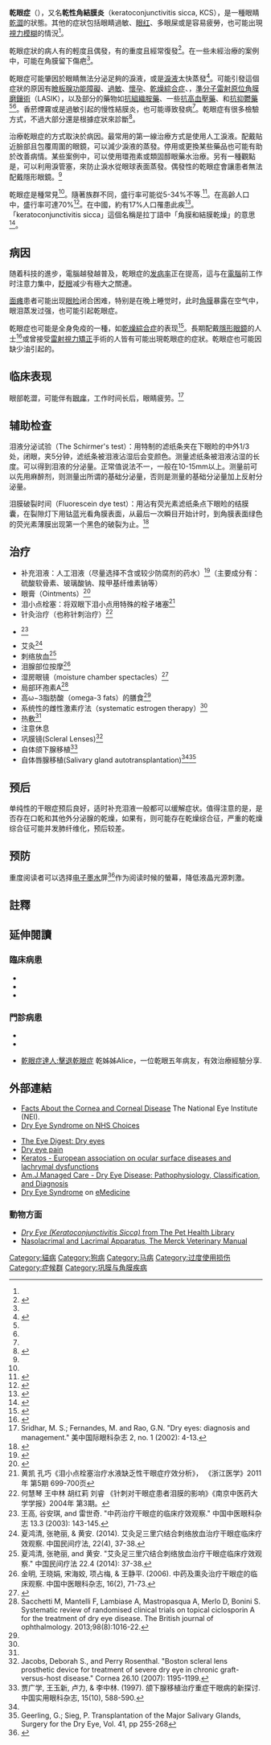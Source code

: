 {{noteTA
|1=zh-hans:干眼; zh-hant:乾眼;
}}
{{medical}}
{{DiseaseDisorder infobox |
  Name           = Keratoconjunctivitis sicca |
  ICD10          = {{ICD10|H|19|3|h|15}}, {{ICD10|M|35|0|m|30}} |
  ICD9           = {{ICD9|370.33}}, {{ICD9|710.2}} |
  ICDO           = |
  Image          = |
  Caption        = |
  OMIM           = |
  MedlinePlus    = |
  eMedicineSubj  = oph |
  eMedicineTopic = 695 |
  DiseasesDB     = 12155 |
  MeshID         = D007638 |
}}

<!-- 定義和症狀 -->
'''乾眼症'''（{{lang-en|Dry eye syndrome, DES}}），又名'''乾性角結膜炎'''（keratoconjunctivitis sicca, KCS），是一種眼睛[[乾澀|乾澀]]的狀態。其他的症狀包括眼睛過敏、[[眼红|眼红]]、多眼屎或是容易疲勞，也可能出現[[視力模糊|視力模糊]]的情況<ref name="NIH2013" />。

乾眼症狀的病人有的輕度且偶發，有的重度且經常復發<ref name="Kan2016">{{cite journal|last1=Kanellopoulos|first1=AJ|last2=Asimellis|first2=G|title=In pursuit of objective dry eye screening clinical techniques.|journal=Eye and vision (London, England)|date=2016|volume=3|pages=1|pmid=26783543}}</ref>。在一些未經治療的案例中，可能在角膜留下傷疤<ref name=NIH2013/>。

<!-- 病因和診斷 -->
乾眼症可能肇因於眼睛無法分泌足夠的淚液，或是[[淚液|淚液]]太快蒸發<ref name="NIH2013">{{cite web|title=Facts About Dry Eye|url=https://nei.nih.gov/health/dryeye/dryeye|website=NEI|accessdate=29 July 2016|date=February 2013|archive-date=2016-07-28|archive-url=https://web.archive.org/web/20160728000251/https://nei.nih.gov/health/dryeye/dryeye|dead-url=yes}}</ref>。可能引發這個症狀的原因有[[瞼板腺|瞼板腺功能障礙]]、[[過敏|過敏]]、[[懷孕|懷孕]]、[[乾燥綜合症|乾燥綜合症]]、{{link-en|維生素A缺乏症|vitamin A deficiency}}，[[準分子雷射原位角膜磨鑲術|準分子雷射原位角膜磨鑲術]]（LASIK），以及部分的藥物如[[抗組織胺藥|抗組織胺藥]]、一些[[抗高血壓藥|抗高血壓藥]]、{{link-en|荷爾蒙替代療法|hormone replacement therapy}}和[[抗抑鬱藥|抗抑鬱藥]]<ref name="NIH2013" /><ref name="Kan2016" />。香菸煙霧或是過敏引起的慢性結膜炎，也可能導致發病<ref name="NIH2013" />。乾眼症有很多檢驗方式，不過大部分還是根據症狀來診斷<ref>{{cite journal|last1=Tavares Fde|first1=P|last2=Fernandes|first2=RS|last3=Bernardes|first3=TF|last4=Bonfioli|first4=AA|last5=Soares|first5=EJ|title=Dry eye disease.|journal=Seminars in ophthalmology|date=May 2010|volume=25|issue=3|pages=84-93|pmid=20590418}}</ref>。

<!-- 治療 -->
治療乾眼症的方式取決於病因。最常用的第一線治療方式是使用人工淚液。配戴貼近臉部且包覆周圍的眼鏡，可以減少淚液的蒸發。停用或更換某些藥品也可能有助於改善病情。某些案例中，可以使用環孢素或類固醇眼藥水治療。另有一種觀點是，可以利用淚管塞，來防止淚水從眼球表面蒸發。偶發性的乾眼症會讓患者無法配戴隱形眼鏡。<ref name="NIH2013" />

<!-- 歷史、流行病學和文化 -->
乾眼症是種常見{{link-en|眼疾|Eye disease}}<ref name="Kan2016" />。隨著族群不同，盛行率可能從5-34%不等.<ref>{{cite journal|last1=Messmer|first1=EM|title=The pathophysiology, diagnosis, and treatment of dry eye disease.|journal=Deutsches Arzteblatt international|date=30 January 2015|volume=112|issue=5|pages=71-81; quiz 82|pmid=25686388}}</ref>。在高齡人口中，盛行率可達70%<ref>{{cite journal|last1=Ding|first1=J|last2=Sullivan|first2=DA|title=Aging and dry eye disease.|journal=Experimental gerontology|date=July 2012|volume=47|issue=7|pages=483-90|pmid=22569356}}</ref>。在中國，約有17%人口罹患此疾<ref>{{cite journal|last1=Liu|first1=NN|last2=Liu|first2=L|last3=Li|first3=J|last4=Sun|first4=YZ|title=Prevalence of and risk factors for dry eye symptom in mainland china: a systematic review and meta-analysis.|journal=Journal of ophthalmology|date=2014|volume=2014|pages=748654|pmid=25386359}}</ref>。「keratoconjunctivitis sicca」這個名稱是拉丁語中「角膜和結膜乾燥」的意思<ref>{{cite book|last1=Firestein|first1=Gary S.|title=Kelley's textbook of rheumatology|date=2013|publisher=Elsevier/Saunders|location=Philadelphia, PA|isbn=9781437717389|page=1179|edition=9th ed.|url=https://books.google.ca/books?id=52pQyDrAkOoC&pg=PA1170|access-date=2017-08-26|archive-date=2019-08-19|archive-url=https://web.archive.org/web/20190819100548/https://books.google.ca/books?id=52pQyDrAkOoC&pg=PA1170|dead-url=no}}</ref>。

== 病因 ==
随着科技的進步，電腦越發越普及，乾眼症的[[发病率|发病率]]正在提高，這与在[[電腦|電腦]]前工作时注意力集中，[[眨眼|眨眼]]减少有極大之關連。

[[面瘫|面瘫]]患者可能出现[[眼睑|眼睑]]闭合困难，特别是在晚上睡觉时，此时[[角膜|角膜]]暴露在空气中，眼泪蒸发过强，也可能引起乾眼症。

乾眼症也可能是全身免疫的一種，如[[乾燥綜合症|乾燥綜合症]]的表现<ref>{{Cite web |url=http://www.nhs.uk/conditions/sjogrens-syndrome/pages/introduction.aspx |title=存档副本 |accessdate=2015-01-23 |archive-date=2017-10-15 |archive-url=https://web.archive.org/web/20171015164925/http://www.nhs.uk/Conditions/Sjogrens-syndrome/Pages/Introduction.aspx |dead-url=no }}</ref>。長期配戴[[隱形眼鏡|隱形眼鏡]]的人士<ref>{{Cite web |url=http://www.nhs.uk/conditions/dry-eye-syndrome/pages/introduction.aspx |title=存档副本 |accessdate=2015-01-23 |archive-date=2017-10-08 |archive-url=https://web.archive.org/web/20171008192608/http://www.nhs.uk/conditions/dry-eye-syndrome/Pages/Introduction.aspx |dead-url=no }}</ref>或曾接受[[雷射視力矯正|雷射視力矯正]]手術的人皆有可能出現乾眼症的症狀。乾眼症也可能因缺少油引起的。

== 临床表现 ==
眼部乾澀，可能伴有[[眼痒|眼痒]]，工作时间长后，眼睛疲劳。<ref name="#1">Sridhar, M. S.; Fernandes, M. and Rao, G.N. "Dry eyes: diagnosis and management." 美中国际眼科杂志 2, no. 1 (2002): 4-13.</ref>

{{來源請求|當眼睛分泌總是分泌出黏稠白色的絲狀物質，扒開眼皮能夠發現裡面粘著一些白色的物質，甚至能夠從眼睛裡拉出絲來，並伴有眼癢和異物感等症狀時。通常出現這種情況的人可能是患有干眼症或急性[[過敏性結膜炎|過敏性結膜炎]]。}}

== 辅助检查 ==
泪液分泌试验（The Schirmer's test）：用特制的滤纸条夹在下眼睑的中外1/3处，闭眼，夹5分钟，滤纸条被泪液沾湿后会变颜色。测量滤纸条被泪液沾湿的长度。可以得到泪液的分泌量。正常值说法不一，一般在10-15mm以上。测量前可以先用麻醉剂，则测量出所谓的基础分泌量，否则是测量的基础分泌量加上反射分泌量。

泪膜破裂时间（Fluorescein dye test）：用沾有荧光素滤纸条点下眼睑的结膜囊，在裂隙灯下用钴蓝光看角膜表面，从最后一次瞬目开始计时，到角膜表面绿色的荧光素薄膜出现第一个黑色的破裂为止。<ref>{{Cite web |url=http://www.nhs.uk/Conditions/Dry-eye-syndrome/Pages/Diagnosis.aspx |title=存档副本 |accessdate=2015-01-23 |archive-date=2017-10-03 |archive-url=https://web.archive.org/web/20171003213405/http://www.nhs.uk/Conditions/Dry-eye-syndrome/Pages/Diagnosis.aspx |dead-url=no }}</ref>

== 治疗 ==
* 补充泪液：人工泪液（尽量选择不含或较少防腐剂的药水）<ref name="#2">{{Cite web |url=http://www.nhs.uk/Conditions/Dry-eye-syndrome/Pages/Treatment.aspx |title=存档副本 |accessdate=2015-01-17 |archive-date=2017-10-01 |archive-url=https://web.archive.org/web/20171001135406/http://www.nhs.uk/conditions/dry-eye-syndrome/Pages/Treatment.aspx |dead-url=no }}</ref>（主要成分有：硫酸软骨素、玻璃酸钠、羧甲基纤维素钠等）
* 眼膏（Ointments）<ref>{{Cite web |url=https://www.nei.nih.gov/health/cornealdisease/#d |title=存档副本 |accessdate=2015-01-20 |archive-date=2017-04-16 |archive-url=https://web.archive.org/web/20170416130038/https://www.nei.nih.gov/health/cornealdisease/#d |dead-url=no }}</ref>
* 泪小点栓塞：将双眼下泪小点用特殊的栓子堵塞<ref>黄凯 孔巧《泪小点栓塞治疗水液缺乏性干眼症疗效分析》， 《浙江医学》2011年 第5期 699-700页 </ref>
* 针灸治疗（也称针刺治疗）<ref>何慧琴 王中林 胡红莉 刘睿   《针刺对干眼症患者泪膜的影响》《南京中医药大学学报》2004年 第3期。</ref>
* {{what|中药}}<ref>王高, 谷安琪, and 雷世奇. "中药治疗干眼症的临床疗效观察." 中国中医眼科杂志 13.3 (2003): 143-145.</ref>
* 艾灸<ref>夏鸿清, 张艳丽, & 黄安. (2014). 艾灸足三里穴结合刺络放血治疗干眼症临床疗效观察. 中国民间疗法, 22(4), 37-38.</ref>
* 刺络放血<ref>夏鸿清, 张艳丽, and 黄安. "艾灸足三里穴结合刺络放血治疗干眼症临床疗效观察." 中国民间疗法 22.4 (2014): 37-38.</ref>
* 泪腺部位按摩<ref>金明, 王晓娟, 宋海姣, 项占梅, & 王静平. (2006). 中药及熏灸治疗干眼症的临床观察. 中国中医眼科杂志, 16(2), 71-73.</ref>
* 湿房眼镜（moisture chamber spectacles）<ref name="#3">{{Cite web |url=http://www.nhs.uk/Conditions/Dry-eye-syndrome/Pages/Prevention.aspx |title=存档副本 |accessdate=2015-01-23 |archive-date=2017-09-29 |archive-url=https://web.archive.org/web/20170929103808/http://www.nhs.uk/Conditions/Dry-eye-syndrome/Pages/Prevention.aspx |dead-url=no }}</ref>
* 局部环孢素A<ref> Sacchetti M, Mantelli F, Lambiase A, Mastropasqua A, Merlo D, Bonini S. Systematic review of randomised clinical trials on topical ciclosporin A for the treatment of dry eye disease. The British journal of ophthalmology. 2013;98(8):1016-22. </ref>
* 高ω−3脂肪酸（omega-3 fats）的膳食<ref name="#3"/>
* 系统性的雌性激素疗法（systematic estrogen therapy）<ref name="#1"/>
* 热敷<ref name="#3"/>
* 注意休息
* 巩膜镜(Scleral Lenses)<ref>Jacobs, Deborah S., and Perry Rosenthal. "Boston scleral lens prosthetic device for treatment of severe dry eye in chronic graft-versus-host disease." Cornea 26.10 (2007): 1195-1199.</ref>
* 自体颌下腺移植<ref>贾广学, 王玉新, 卢力, & 李中林. (1997). 颌下腺移植治疗重症干眼病的新探讨. 中国实用眼科杂志, 15(10), 588-590.</ref>
* 自体唇腺移植(Salivary gland autotransplantation)<ref name="#2"/><ref>Geerling, G.; Sieg, P. Transplantation of the Major Salivary Glands, Surgery for the Dry Eye, Vol. 41, pp 255-268 </ref>

== 预后 ==
单纯性的干眼症预后良好，适时补充泪液一般都可以缓解症状。值得注意的是，是否存在口乾和其他外分泌腺的乾燥，如果有，则可能存在乾燥综合征，严重的乾燥综合征可能并发肺纤维化，预后较差。

== 预防 ==
重度阅读者可以选择[[电子墨水|电子墨水]]屏<ref>{{cite web |title=電子墨水屏 EInk Screen |url=https://www.boox.hk/article/short_essay_about_e_ink_screen.html |accessdate=2020-03-07 |archive-date=2020-11-08 |archive-url=https://web.archive.org/web/20201108130407/http://www.boox.hk/article/short_essay_about_e_ink_screen.html |dead-url=no }}</ref>作为阅读时候的螢幕，降低液晶光源刺激。

== 註釋 ==
{{reflist}}

== 延伸閱讀 ==
{{refbegin}}
<!--
Notes:
- Add only notable and recent items.
- As a standard, add items in reverse chronological order (most recent on top).
- As a standard, use ISBN-13 instead of ISBN-10.
- If an item is sold in both paperback and hardcover, list the cheaper (paperback) version.
-->

=== 臨床病患 ===
* {{cite book |title= Reversing Dry Eye Syndrome: Practical Ways to Improve Your Comfort, Vision, and Appearance |url= http://yalepress.yale.edu/yupbooks/book.asp?isbn=9780300122855 |last= Maskin |first= Steven L. |date= 2007-05-28 |publisher= [[Yale_University_Press|Yale University Press]] |isbn= 978-0300122855 |access-date= 2011-09-03 |archive-date= 2015-01-03 |archive-url= https://web.archive.org/web/20150103181206/http://yalepress.yale.edu/yupbooks/book.asp?isbn=9780300122855 |dead-url= no }}
* {{cite book |title= The Dry Eye Remedy: The Complete Guide to Restoring the Health and Beauty of Your Eyes |url= http://www.hatherleighpress.com/catalog/display.pperl?isbn=9781578262427 |last= Latkany |first= Robert |date= 2007-04-03 |publisher= Hatherleigh Press |isbn= 978-1578262427 |deadurl= yes |archiveurl= https://web.archive.org/web/20111006022642/http://www.hatherleighpress.com/catalog/display.pperl?isbn=9781578262427 |archivedate= 2011-10-06 |access-date= 2011-09-03 }}
* {{cite book |title= The Dry Eye: A Practical Approach |url= http://www.elsevier.com/wps/find/bookdescription.cws_home/691352/description |last= Patel |first= Sudi |coauthors= Blades, Kenny |date= 2003-04-10 |publisher= [[Butterworth-Heinemann|Butterworth-Heinemann]] |isbn= 978-0750649780 |access-date= 2011-09-03 |archive-url= https://web.archive.org/web/20110607002352/http://www.elsevier.com/wps/find/bookdescription.cws_home/691352/description |archive-date= 2011-06-07 |dead-url= yes }}

=== 門診病患 ===
* {{cite book |title= Surgery for the Dry Eye: Scientific Evidence and Guidelines for the Clinical Management of Dry Eye Associated Ocular Surface Disease |url= http://content.karger.com/ProdukteDB/produkte.asp?Aktion=showproducts&ProduktNr=233654&searchWhat=books |first= Gerd |last= Geerling |coauthors= Brewitt, Horst |publisher= [[Karger|S. Karger AG]] |isbn= 978-3805583763 |date= June 2008 |access-date= 2011-09-03 |archive-date= 2013-01-28 |archive-url= https://web.archive.org/web/20130128010353/http://content.karger.com/ProdukteDB/produkte.asp?Aktion=showproducts&searchWhat=books&ProduktNr=233654 |dead-url= no }}
* {{cite book |title= Dry Eye Disease: The Clinician's Guide to Diagnosis And Treatment |url= http://www.thieme.com/SID2461381338406/productsubpages/pubid1077311477.html |first= Penny A. |last= Asbell |coauthors= Lemp, Michael A. |publisher= [[Thieme_Medical_Publishers|Thieme Medical Publishers]] |isbn= 978-1588904126 |date= November 2006 |deadurl= yes |archiveurl= https://web.archive.org/web/20090924040204/http://www.thieme.com/SID2461381338406/productsubpages/pubid1077311477.html |archivedate= 2009-09-24 |access-date= 2011-09-03 }}
{{refend}}
* [https://dryeye.healme.best/ 乾眼症達人:擊退乾眼症] {{Wayback|url=https://dryeye.healme.best/ |date=20210104013602 }} 乾姊姊Alice，一位乾眼五年病友，有效治療經驗分享.

== 外部連結 ==
{{refbegin}}
* [https://web.archive.org/web/20051031055107/http://www.nei.nih.gov/health/cornealdisease/index.asp#d#d Facts About the Cornea and Corneal Disease] The National Eye Institute (NEI).
* [http://www.nhs.uk/conditions/dry-eye-syndrome/Pages/Introduction.aspx Dry Eye Syndrome on NHS Choices] {{Wayback|url=http://www.nhs.uk/conditions/dry-eye-syndrome/Pages/Introduction.aspx |date=20171008192608 }} {{Wayback|url=http://www.nhs.uk/conditions/dry-eye-syndrome/Pages/Introduction.aspx |date=20171008192608 }}<!-- This link has been added here because it is good and the info contained in it has not been actively assimilated into the article. -->
<!-- Other possibly interesting links:-->
* [http://www.agingeye.net/dryeyes/dryeyesinformation.php The Eye Digest: Dry eyes]{{Wayback|url=http://www.agingeye.net/dryeyes/dryeyesinformation.php |date=20090722033039 }}
* [http://www.dryeyepain.com Dry eye pain] {{Wayback|url=http://www.dryeyepain.com/ |date=20210211215558 }}
* [http://keratos.free.fr/english/keratos-english.htm Keratos - European association on ocular surface diseases and lachrymal dysfunctions] {{Wayback|url=http://keratos.free.fr/english/keratos-english.htm |date=20210215013718 }}
* [https://web.archive.org/web/20090511001918/http://www.ajmc.com/supplement/managed-care/2008/2008-04-vol14-n3Suppl/Apr08-3141pS079-S087 Am.J.Managed Care - Dry Eye Disease: Pathophysiology, Classification, and Diagnosis]
* [http://emedicine.medscape.com/article/1210417-overview Dry Eye Syndrome]{{WebCite|url=https://www.webcitation.org/6SX6JYplN?url=http://emedicine.medscape.com/article/1210417-overview |date=20140912124716 |dateformat=iso }} on [[eMedicine|eMedicine]]

=== 動物方面 ===
* [http://www.veterinarypartner.com/Content.plx?P=A&S=0&C=0&A=1326 ''Dry Eye (Keratoconjunctivitis Sicca)'' from The Pet Health Library] {{Wayback|url=http://www.veterinarypartner.com/Content.plx?P=A&S=0&C=0&A=1326 |date=20150603141153 }}
* [https://web.archive.org/web/20070316002418/http://www.merckvetmanual.com/mvm/index.jsp?cfile=htm%2Fbc%2F30107.htm Nasolacrimal and Lacrimal Apparatus, The Merck Veterinary Manual]
{{refend}}

{{ICD-10-H1}}

{{Authority control}}
[[Category:貓病|Category:貓病]]
[[Category:狗病|Category:狗病]]
[[Category:马病|Category:马病]]
[[Category:过度使用损伤|Category:过度使用损伤]]
[[Category:症候群|Category:症候群]]
[[Category:巩膜与角膜疾病|Category:巩膜与角膜疾病]]